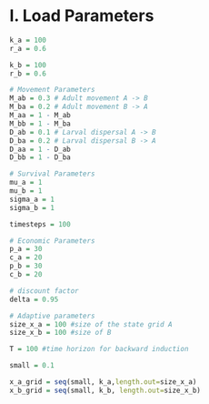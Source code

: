 # I. Load Parameters

```r

k_a = 100
r_a = 0.6

k_b = 100
r_b = 0.6

# Movement Parameters
M_ab = 0.3 # Adult movement A -> B 
M_ba = 0.2 # Adult movement B -> A
M_aa = 1 - M_ab
M_bb = 1 - M_ba
D_ab = 0.1 # Larval dispersal A -> B
D_ba = 0.2 # Larval dispersal B -> A
D_aa = 1 - D_ab
D_bb = 1 - D_ba

# Survival Parameters
mu_a = 1
mu_b = 1
sigma_a = 1
sigma_b = 1

timesteps = 100

# Economic Parameters
p_a = 30
c_a = 20
p_b = 30
c_b = 20

# discount factor
delta = 0.95

# Adaptive parameters
size_x_a = 100 #size of the state grid A
size_x_b = 100 #size of B

T = 100 #time horizon for backward induction

small = 0.1

x_a_grid = seq(small, k_a,length.out=size_x_a)
x_b_grid = seq(small, k_b, length.out=size_x_b)

```